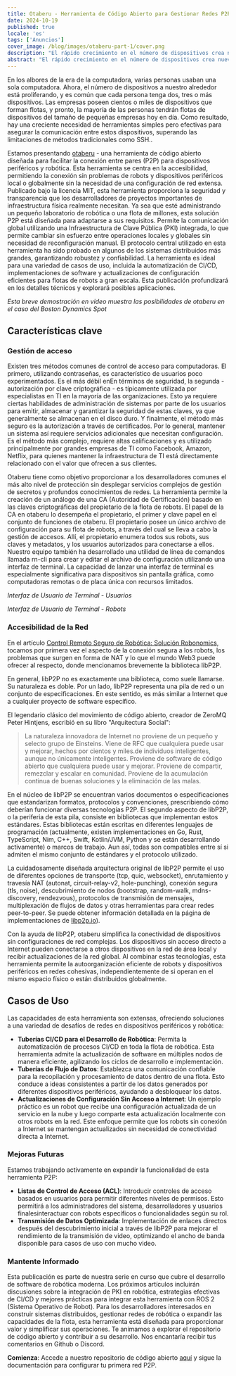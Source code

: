```yaml
---
title: Otaberu - Herramienta de Código Abierto para Gestionar Redes P2P para Dispositivos de Borde y Robótica
date: 2024-10-19
published: true
locale: 'es'
tags: ['Anuncios']
cover_image: /blog/images/otaberu-part-1/cover.png
description: "El rápido crecimiento en el número de dispositivos crea nuevos desafíos para la disponibilidad y la seguridad. Se necesita una solución más eficiente para la comunicación segura entre dispositivos que aborde las limitaciones de PKI basadas en SSH. El robot-agente Otaberu ofrece esta solución, permitiendo una PKI personalizada para robots utilizando estándares y protocolos modernos de libP2P para resolver estos problemas."
abstract: "El rápido crecimiento en el número de dispositivos crea nuevos desafíos para la disponibilidad y la seguridad. Se necesita una solución más eficiente para la comunicación segura entre dispositivos que aborde las limitaciones de PKI basadas en SSH. El robot-agente Otaberu ofrece esta solución, permitiendo una PKI personalizada para robots utilizando estándares y protocolos modernos de libP2P para resolver estos problemas."
---
```


En los albores de la era de la computadora, varias personas usaban una sola computadora. Ahora, el número de dispositivos a nuestro alrededor está proliferando, y es común que cada persona tenga dos, tres o más dispositivos. Las empresas poseen cientos o miles de dispositivos que forman flotas, y pronto, la mayoría de las personas tendrán flotas de dispositivos del tamaño de pequeñas empresas hoy en día. Como resultado, hay una creciente necesidad de herramientas simples pero efectivas para asegurar la comunicación entre estos dispositivos, superando las limitaciones de métodos tradicionales como SSH..

Estamos presentando [otaberu](https://github.com/airalab/otaberu) - una herramienta de código abierto diseñada para facilitar la conexión entre pares (P2P) para dispositivos periféricos y robótica. Esta herramienta se centra en la accesibilidad, permitiendo la conexión sin problemas de robots y dispositivos periféricos local o globalmente sin la necesidad de una configuración de red extensa. Publicado bajo la licencia MIT, esta herramienta proporciona la seguridad y transparencia que los desarrolladores de proyectos importantes de infraestructura física realmente necesitan. Ya sea que esté administrando un pequeño laboratorio de robótica o una flota de millones, esta solución P2P está diseñada para adaptarse a sus requisitos. Permite la comunicación global utilizando una Infraestructura de Clave Pública (PKI) integrada, lo que permite cambiar sin esfuerzo entre operaciones locales y globales sin necesidad de reconfiguración manual. El protocolo central utilizado en esta herramienta ha sido probado en algunos de los sistemas distribuidos más grandes, garantizando robustez y confiabilidad. La herramienta es ideal para una variedad de casos de uso, incluida la automatización de CI/CD, implementaciones de software y actualizaciones de configuración eficientes para flotas de robots a gran escala. Esta publicación profundizará en los detalles técnicos y explorará posibles aplicaciones.

<YouTube id="https://www.youtube.com/watch?v=2ZKs4cWMLTE" posterQuality="max" />

*Esta breve demostración en video muestra las posibilidades de otaberu en el caso del Boston Dynamics Spot*

## Características clave

### Gestión de acceso

Existen tres métodos comunes de control de acceso para computadoras. El primero, utilizando contraseñas, es característico de usuarios poco experimentados. Es el más débil enEn términos de seguridad, la segunda - autorización por clave criptográfica - es típicamente utilizada por especialistas en TI en la mayoría de las organizaciones. Esto ya requiere ciertas habilidades de administración de sistemas por parte de los usuarios para emitir, almacenar y garantizar la seguridad de estas claves, ya que generalmente se almacenan en el disco duro. Y finalmente, el método más seguro es la autorización a través de certificados. Por lo general, mantener un sistema así requiere servicios adicionales que necesitan configuración. Es el método más complejo, requiere altas calificaciones y es utilizado principalmente por grandes empresas de TI como Facebook, Amazon, Netflix, para quienes mantener la infraestructura de TI está directamente relacionado con el valor que ofrecen a sus clientes.

Otaberu tiene como objetivo proporcionar a los desarrolladores comunes el más alto nivel de protección sin desplegar servicios complejos de gestión de secretos y profundos conocimientos de redes. La herramienta permite la creación de un análogo de una CA (Autoridad de Certificación) basado en las claves criptográficas del propietario de la flota de robots. El papel de la CA en otaberu lo desempeña el propietario, el primer y clave papel en el conjunto de funciones de otaberu. El propietario posee un único archivo de configuración para su flota de robots, a través del cual se lleva a cabo la gestión de accesos. Allí, el propietario enumera todos sus robots, sus claves y metadatos, y los usuarios autorizados para conectarse a ellos. Nuestro equipo también ha desarrollado una utilidad de línea de comandos llamada rn-cli para crear y editar el archivo de configuración utilizando una interfaz de terminal. La capacidad de lanzar una interfaz de terminal es especialmente significativa para dispositivos sin pantalla gráfica, como computadoras remotas o de placa única con recursos limitados.

<RbImage zoom src="/blog/images/otaberu-part-1/otaberu-tui-1.png" alt="Interfaz de Usuario Otaberu TUI" />  

*Interfaz de Usuario de Terminal - Usuarios*

<RbImage zoom src="/blog/images/otaberu-part-1/otaberu-tui-2.png" alt="Interfaz de Robots Otaberu TUI" />  

*Interfaz de Usuario de Terminal - Robots*

### **Accesibilidad de la Red**

En el artículo [Control Remoto Seguro de Robótica: Solución Robonomics](https://robonomics.network/blog/secure-robotics-remote-control-via-web3/), tocamos por primera vez el aspecto de la conexión segura a los robots, los problemas que surgen en forma de NAT y lo que el mundo Web3 puede ofrecer al respecto, donde mencionamos brevemente la biblioteca libP2P.

En general, libP2P no es exactamente una biblioteca, como suele llamarse. Su naturaleza es doble. Por un lado, libP2P representa una pila de red o un conjunto de especificaciones. En este sentido, es más similar a Internet que a cualquier proyecto de software específico.

El legendario clásico del movimiento de código abierto, creador de ZeroMQ Peter Hintjens, escribió en su libro "Arquitectura Social": 

> La naturaleza innovadora de Internet no proviene de un pequeño y selecto grupo de Einsteins. Viene de RFC que cualquiera puede usar y mejorar, hechos por cientos y miles.de individuos inteligentes, aunque no únicamente inteligentes. Proviene de software de código abierto que cualquiera puede usar y mejorar. Proviene de compartir, remezclar y escalar en comunidad. Proviene de la acumulación continua de buenas soluciones y la eliminación de las malas.

En el núcleo de libP2P se encuentran varios documentos o especificaciones que estandarizan formatos, protocolos y convenciones, prescribiendo cómo deberían funcionar diversas tecnologías P2P. El segundo aspecto de libP2P, o la periferia de esta pila, consiste en bibliotecas que implementan estos estándares. Estas bibliotecas están escritas en diferentes lenguajes de programación (actualmente, existen implementaciones en Go, Rust, TypeScript, Nim, C++, Swift, Kotlin/JVM, Python y se están desarrollando activamente) o marcos de trabajo. Aun así, todas son compatibles entre sí si admiten el mismo conjunto de estándares y el protocolo utilizado.

La cuidadosamente diseñada arquitectura original de libP2P permite el uso de diferentes opciones de transporte (tcp, quic, websocket), enrutamiento y travesía NAT (autonat, circuit-relay-v2, hole-punching), conexión segura (tls, noise), descubrimiento de nodos (bootstrap, random-walk, mdns-discovery, rendezvous), protocolos de transmisión de mensajes, multiplexación de flujos de datos y otras herramientas para crear redes peer-to-peer. Se puede obtener información detallada en la página de implementaciones de [libp2p.io](https://libP2P.io/implementations/)).

Con la ayuda de libP2P, otaberu simplifica la conectividad de dispositivos sin configuraciones de red complejas. Los dispositivos sin acceso directo a Internet pueden conectarse a otros dispositivos en la red de área local y recibir actualizaciones de la red global. Al combinar estas tecnologías, esta herramienta permite la autoorganización eficiente de robots y dispositivos periféricos en redes cohesivas, independientemente de si operan en el mismo espacio físico o están distribuidos globalmente.

## Casos de Uso

Las capacidades de esta herramienta son extensas, ofreciendo soluciones a una variedad de desafíos de redes en dispositivos periféricos y robótica:

- **Tuberías CI/CD para el Desarrollo de Robótica**: Permita la automatización de procesos CI/CD en toda la flota de robótica. Esta herramienta admite la actualización de software en múltiples nodos de manera eficiente, agilizando los ciclos de desarrollo e implementación.
- **Tuberías de Flujo de Datos**: Establezca una comunicación confiable para la recopilación y procesamiento de datos dentro de una flota. Esto conduce a ideas consistentes a partir de los datos generados por diferentes dispositivos periféricos, ayudando a desbloquear los datos.
- **Actualizaciones de Configuración Sin Acceso a Internet**: Un ejemplo práctico es un robot que recibe una configuración actualizada de un servicio en la nube y luego comparte esta actualización localmente con otros robots en la red. Este enfoque permite que los robots sin conexión a Internet se mantengan actualizados sin necesidad de conectividad directa a Internet.

### Mejoras Futuras

Estamos trabajando activamente en expandir la funcionalidad de esta herramienta P2P:

- **Listas de Control de Acceso (ACL)**: Introducir controles de acceso basados en usuarios para permitir diferentes niveles de permisos. Esto permitirá a los administradores del sistema, desarrolladores y usuarios finalesinteractuar con robots específicos o funcionalidades según su rol.
- **Transmisión de Datos Optimizada**: Implementación de enlaces directos después del descubrimiento inicial a través de libP2P para mejorar el rendimiento de la transmisión de video, optimizando el ancho de banda disponible para casos de uso con mucho video.

### Mantente Informado

Esta publicación es parte de nuestra serie en curso que cubre el desarrollo de software de robótica moderna. Los próximos artículos incluirán discusiones sobre la integración de PKI en robótica, estrategias efectivas de CI/CD y mejores prácticas para integrar esta herramienta con ROS 2 (Sistema Operativo de Robot). Para los desarrolladores interesados en construir sistemas distribuidos, gestionar redes de robótica o expandir las capacidades de la flota, esta herramienta está diseñada para proporcionar valor y simplificar sus operaciones. Te animamos a explorar el repositorio de código abierto y contribuir a su desarrollo. Nos encantaría recibir tus comentarios en Github o Discord.

**Comienza**: Accede a nuestro repositorio de código abierto [aquí](https://github.com/airalab/otaberu) y sigue la documentación para configurar tu primera red P2P.